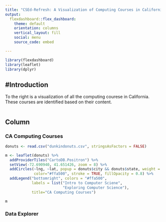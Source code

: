 ```yaml
---
title: "CSEd-Refresh: A Visualization of Computing Courses in California"
output: 
  flexdashboard::flex_dashboard:
    theme: default
    orientation: columns
    vertical_layout: fill
    social: menu
    source_code: embed

---
```


```r
library(flexdashboard)
library(leaflet)
library(dplyr)
```

#Introduction {.sidebar}
-----------------------------------------------------------------------

To the right is a visualization of all the computing courese in California. These courses are identified based on their content. 

```r

```


Column {data-width=650 .tabset .tabset-fade}
-----------------------------------------------------------------------

### CA Computing Courses

```r
donuts <- read.csv("dunkindonuts.csv", stringsAsFactors = FALSE)

m <- leaflet(donuts) %>%
  addProviderTiles("CartoDB.Positron") %>%
  setView(-72.690940, 41.651426, zoom = 8) %>%
  addCircles(~lng, ~lat, popup = donuts$city && donuts$state, weight = 3, radius=40,
             color="#ffa500", stroke = TRUE, fillOpacity = 0.8) %>%
  addLegend("bottomright", colors = "#ffa500", 
            labels = list("Intro to Computer Sciene",
                          "Exploring Computer Science"), 
            title="CA Computing Courses")

m
```

### Data Explorer

```r

```


